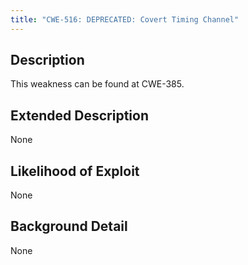 ```yaml
---
title: "CWE-516: DEPRECATED: Covert Timing Channel"
---
```


## Description
This weakness can be found at CWE-385.

## Extended Description
None

## Likelihood of Exploit
None

## Background Detail
None
        